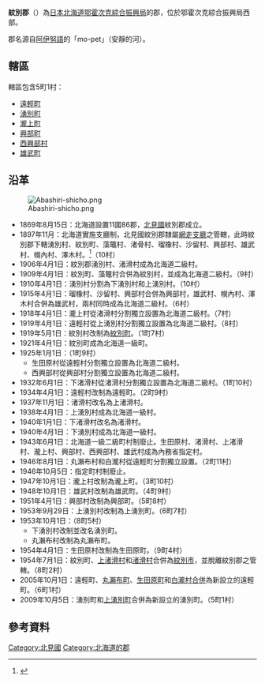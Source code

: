 {{日本郡
| 郡=紋別郡
| 日文原名=紋別郡
| 平假名=もんべつぐん
| 羅馬字拼音=Monbetsu-gun
| 都道府縣=北海道
| 支廳=鄂霍次克綜合振興局
| 町=5
| 村=1
| 經度=
| 緯度=
| 地圖=[[File:Monbetsu_District_in_Abashiri_Subprefecture.gif|250px]]
}}
'''紋別郡'''（{{jpn|j=紋別郡|hg=もんべつぐん|rm=Monbetsu gun|f=y}}）為[[日本|日本]][[北海道|北海道]][[鄂霍次克綜合振興局|鄂霍次克綜合振興局]]的郡，位於鄂霍次克綜合振興局西部。

郡名源自[[阿伊努語|阿伊努語]]的「mo-pet」（安靜的河）。 
== 轄區 ==
轄區包含5町1村：
* [[遠輕町|遠輕町]]
* [[湧別町|湧別町]]
* [[瀧上町|瀧上町]]
* [[興部町|興部町]]
* [[西興部村|西興部村]]
* [[雄武町|雄武町]]

== 沿革 ==
[[Image:Abashiri-shicho.png|thumb]]
* 1869年8月15日：北海道設置11國86郡，[[北見國|北見國]]紋別郡成立。
* 1897年11月：北海道實施支廳制，北見國紋別郡隸屬[[網走支廳|網走支廳]]之管轄，此時紋別郡下轄湧別村、紋別町、藻鼈村、渚骨村、瑠橡村、沙留村、興部村、雄武村、幌內村、澤木村。<ref>{{Cite web| url=http://homepage1.nifty.com/ishato/tiri/sityoson/01hokkai/01_hokkai21.htm#soya| title=市町村的變遷 - 北海道［道東・道北］| publisher=ISSIE| accessdate=2008年7月12日| language=ja| deadurl=yes| archiveurl=https://web.archive.org/web/20091001194212/http://homepage1.nifty.com/ishato/tiri/sityoson/01hokkai/01_hokkai21.htm#soya| archivedate=2009年10月1日}}</ref>（10村）
* 1906年4月1日：紋別郡湧別村、渚滑村成為北海道二級村。
* 1909年4月1日：紋別町、藻鼈村合併為紋別村，並成為北海道二級村。（9村）
* 1910年4月1日：湧別村分割為下湧別村和上湧別村。（10村）
* 1915年4月1日：瑠橡村、沙留村、興部村合併為興部村，雄武村、幌內村、澤木村合併為雄武村，兩村同時成為北海道二級村。（6村）
* 1918年4月1日：瀧上村從渚滑村分割獨立設置為北海道二級村。（7村）
* 1919年4月1日：遠輕村從上湧別村分割獨立設置為北海道二級村。（8村）
* 1919年5月1日：紋別村改制為[[紋別町|紋別町]]。（1町7村）
* 1921年4月1日：紋別町成為北海道一級町。
* 1925年1月1日：（1町9村）
** 生田原村從遠輕村分割獨立設置為北海道二級村。
** 西興部村從興部村分割獨立設置為北海道二級村。
* 1932年6月1日：下渚滑村從渚滑村分割獨立設置為北海道二級村。（1町10村）
* 1934年4月1日：遠輕村改制為遠輕町。（2町9村）
* 1937年11月1日：渚滑村改名為上渚滑村。
* 1938年4月1日：上湧別村成為北海道一級村。
* 1940年1月1日：下渚滑村改名為渚滑村。
* 1940年4月1日：下湧別村成為北海道一級村。
* 1943年6月1日：北海道一級二級町村制廢止。生田原村、渚滑村、上渚滑村、瀧上村、興部村、西興部村、雄武村成為內務省指定村。
* 1946年8月1日：丸瀨布村和白瀧村從遠輕町分割獨立設置。（2町11村）
* 1946年10月5日：指定町村制廢止。
* 1947年10月1日：瀧上村改制為瀧上町。（3町10村）
* 1948年10月1日：雄武村改制為雄武町。（4町9村）
* 1951年4月1日：興部村改制為興部町。（5町8村）
* 1953年9月29日：上湧別村改制為上湧別町。（6町7村）
* 1953年10月1日：（8町5村）
** 下湧別村改制並改名湧別町。
** 丸瀨布村改制為丸瀨布町。
* 1954年4月1日：生田原村改制為生田原町。（9町4村）
* 1954年7月1日：紋別町、[[上渚滑村|上渚滑村]]和[[渚滑村|渚滑村]]合併為[[紋別市|紋別市]]，並脫離紋別郡之管轄。（8町2村）
* 2005年10月1日：遠輕町、[[丸瀨布町|丸瀨布町]]、[[生田原町|生田原町]]和[[白瀧村|白瀧村]][[市町村合併|合併]]為新設立的遠輕町。（6町1村）
* 2009年10月5日：湧別町和[[上湧別町|上湧別町]]合併為新設立的湧別町。（5町1村）

== 參考資料 ==
{{reflist}}

{{鄂霍次克綜合振興局}}
{{北见国的郡}}

[[Category:北見國|Category:北見國]]
[[Category:北海道的郡|Category:北海道的郡]]